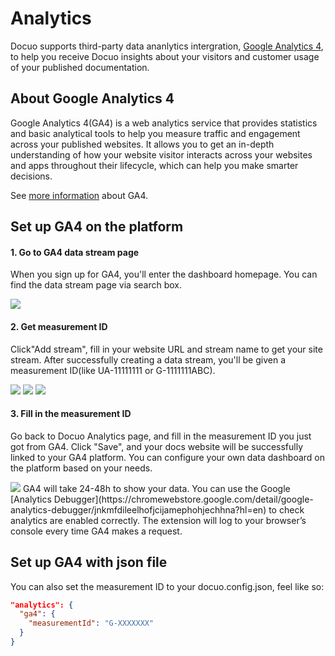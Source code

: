 # Analytics

Docuo supports third-party data ananlytics intergration, [Google Analytics 4](https://support.google.com/analytics/answer/10089681), to help you receive Docuo insights about your visitors and customer usage of your published documentation.

## About Google Analytics 4

Google Analytics 4(GA4) is a web analytics service that provides statistics and basic analytical tools to help you measure traffic and engagement across your published websites. It allows you to get an in-depth understanding of how your website visitor interacts across your websites and apps throughout their lifecycle, which can help you make smarter decisions.

See [more information](https://developers.google.com/analytics/devguides/collection/ga4) about GA4.

## Set up GA4 on the platform

#### 1. Go to GA4 data stream page

When you sign up for GA4, you'll enter the dashboard homepage. You can find the data stream page via search box.

<Frame width="auto" height="auto" >
  <img src="../docs_image/analytics_step_1.png"  />
</Frame>

#### 2. Get measurement ID

Click"Add stream", fill in your website URL and stream name to get your site stream. After successfully creating a data stream, you'll be given a measurement ID(like UA-11111111 or G-1111111ABC).

<Frame width="auto" height="auto" >
  <img src="../docs_image/analytics_step_2.png"  />
</Frame>

<Frame width="auto" height="auto" >
  <img src="../docs_image/analytics_step_3.png"  />
</Frame>

<Frame width="auto" height="auto" >
  <img src="../docs_image/analytics_step_4.png"  />
</Frame>

#### 3. Fill in the measurement ID

Go back to Docuo Analytics page, and fill in the measurement ID you just got from GA4. Click "Save", and your docs website will be successfully linked to your GA4 platform. You can configure your own data dashboard on the platform based on your needs.

<Frame width="auto" height="auto" >
  <img src="../docs_image/analytics_step_5.png"  />
</Frame>

<Tip title="Attention">
GA4 will take 24-48h to show your data.
You can use the Google [Analytics Debugger](https://chromewebstore.google.com/detail/google-analytics-debugger/jnkmfdileelhofjcijamephohjechhna?hl=en) to check analytics are enabled correctly. The extension will log to your browser’s console every time GA4 makes a request.
</Tip>

## Set up GA4 with json file

You can also set the measurement ID to your docuo.config.json, feel like so:

```json
"analytics": {
  "ga4": {
    "measurementId": "G-XXXXXXX"
  }
}
```
